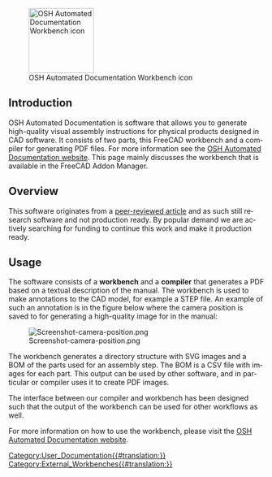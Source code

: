 <languages/>

<div lang="en" dir="ltr" class="mw-content-ltr">
[[File:Icon-osh-autodoc.svg|thumb|128px|OSH Automated Documentation Workbench icon]]
</div>

<div lang="en" dir="ltr" class="mw-content-ltr">
== Introduction ==
</div>

<div lang="en" dir="ltr" class="mw-content-ltr">
OSH Automated Documentation is software that allows you to generate high-quality visual assembly instructions for physical products designed in CAD software. It consists of two parts, this FreeCAD workbench and a compiler for generating PDF files. For more information see the [https://osh-autodoc.org OSH Automated Documentation website]. This page mainly discusses the workbench that is available in the FreeCAD Addon Manager.
</div>

<div lang="en" dir="ltr" class="mw-content-ltr">
== Overview ==
</div>

<div lang="en" dir="ltr" class="mw-content-ltr">
This software originates from a [https://openhardware.metajnl.com/articles/10.5334/joh.56 peer-reviewed article] and as such still research software and not production ready. By popular demand we are actively searching for funding to continue this work and make it production ready.
</div>

<div lang="en" dir="ltr" class="mw-content-ltr">
== Usage ==
</div>

<div lang="en" dir="ltr" class="mw-content-ltr">
The software consists of a '''workbench''' and a '''compiler''' that generates a PDF based on a textual description of the manual. The workbench is used to make annotations to the CAD model, for example a STEP file. An example of such an annotation is in the figure below where the camera position is saved to for generating a high-quality image for in the manual:
</div>

[[File:Screenshot-camera-position.png|thumb|left]]

<div lang="en" dir="ltr" class="mw-content-ltr">
The workbench generates a directory structure with SVG images and a BOM of the parts used for an assembly step. The BOM is a CSV file with images for each part. This output can be used by other software, and in particular or compiler uses it to create PDF images.
</div>

<div lang="en" dir="ltr" class="mw-content-ltr">
The interface between our compiler and workbench has been designed such that the output of the workbench can be used for other workflows as well.
</div>

<div lang="en" dir="ltr" class="mw-content-ltr">
For more information on how to use the workbench, please visit the [https://osh-autodoc.org OSH Automated Documentation website].
</div>


[[Category:User_Documentation{{#translation:}}]]
[[Category:External_Workbenches{{#translation:}}]]